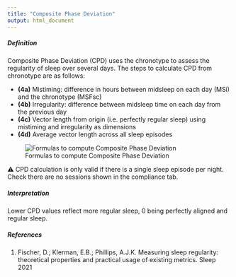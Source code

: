 ```yaml
---
title: "Composite Phase Deviation"
output: html_document
---
```


##### Definition

Composite Phase Deviation (CPD) uses the chronotype to assess the regularity of sleep over several days. The steps to calculate CPD from chronotype are as follows:

- **(4a)** Mistiming: difference in hours between midsleep on each day (MSi) and the chronotype (MSFsc)
- **(4b)** Irregularity: difference between midsleep time on each day from the previous day
- **(4c)** Vector length from origin (i.e. perfectly regular sleep) using mistiming and irregularity as dimensions
- **(4d)** Average vector length across all sleep episodes

![Formulas to compute Composite Phase Deviation](../../resources/CPD_1.png)

⚠ CPD calculation is only valid if there is a single sleep episode per night. Check there are no sessions shown in the compliance tab.

##### Interpretation

Lower CPD values reflect more regular sleep, 0 being perfectly aligned and regular sleep.

##### References

(1) Fischer, D.; Klerman, E.B.; Phillips, A.J.K. Measuring sleep regularity: theoretical properties and practical usage of existing metrics. Sleep 2021
